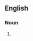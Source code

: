 ==English==

===Noun===
{{head|en|noun form|head=[[birthday]] [[boy]]s}}

# {{plural of|en|birthday boy}}